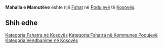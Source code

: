 {{Fshat në Kosovës
 | Emri                = Mahalla e Mamutëve
| sqi_D_name = Mahalla e Mamutëve
| sqi_D_FULL_NAME_RO = Mahalla e Mamutëve
| sqi_D_FULL_NAME_ND_RO = Mahalla e Mamuteve
| sqi_D_SORT_NAME_RG = MAHALLAEMAMUTEVE
| sqi_D_FULL_NAME_RG = Mahalla e Mamutëve
| sqi_D_FULL_NAME_ND_RG = Mahalla e Mamuteve
| srp_N_name = Mamutovićka Mahala
| srp_N_FULL_NAME_RO = Mamutovićka Mahala
| srp_N_FULL_NAME_ND_RO = Mamutovicka Mahala
| srp_N_SORT_NAME_RG = MAMUTOVICKAMAHALA
| srp_N_FULL_NAME_RG = Mamutovićka Mahala
| srp_N_FULL_NAME_ND_RG = Mamutovicka Mahala

 | Emri (Rasa dhanore) = 
 | Figura              = 
 | Shteti              = Kosovo
 | Komuna              = Podujevë
 | Kodi postar         = 
 | Sipërfaqja          = 

 | Popullsia           = 

 | Regj. i popullsisë  = 
 | Dend. e popullsisë  = 
 | Faqja zyrtare       = 
 <!--- Koordinatat ----> 
 | Gjerësia            = 42.960401
 | Gjatësia            = 21.124951
 | Lartësia            = 
}}
'''Mahalla e Mamutëve''' është një [[Fshat]] në [[Podujevë]] të [[Kosovës]].

<!-- == Gjeografia == -->
<!-- == Historia == -->
<!-- == Demografia == -->
== Shih edhe ==
{{Komuna Podujevë}}
{{Kosovo-Administrata-Cung}}

[[Kategoria:Fshatra në Kosovës]]
[[Kategoria:Fshatra në Kommunes Podujevë]]
[[Kategoria:Vendbanime në Kosovës]]